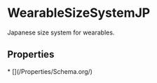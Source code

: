   
# WearableSizeSystemJP

Japanese size system for wearables.

## Properties

<Grid>
* [](/Properties/Schema.org/)
</Grid>

